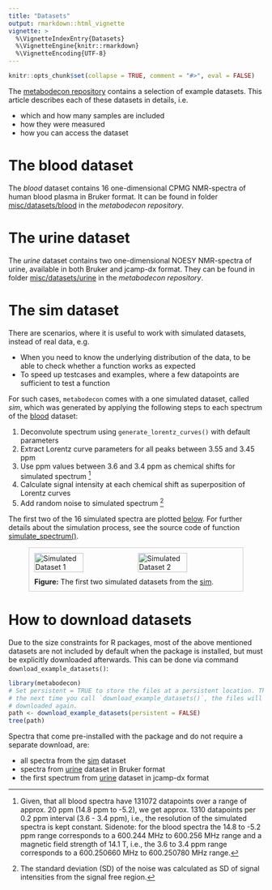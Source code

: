 ```yaml
---
title: "Datasets"
output: rmarkdown::html_vignette
vignette: >
  %\VignetteIndexEntry{Datasets}
  %\VignetteEngine{knitr::rmarkdown}
  %\VignetteEncoding{UTF-8}
---
```


```r
knitr::opts_chunk$set(collapse = TRUE, comment = "#>", eval = FALSE)
```

The [metabodecon repository](https://github.com/spang-lab/metabodecon) contains a selection of example datasets. This article describes each of these datasets in details, i.e.

- which and how many samples are included
- how they were measured
- how you can access the dataset

# The blood dataset <a id="blood"></a>

The _blood_ dataset contains 16 one-dimensional CPMG NMR-spectra of human blood plasma in Bruker format. It can be found in folder [misc/datasets/blood](https://github.com/spang-lab/metabodecon/tree/main/misc/datasets/blood) in the _metabodecon repository_.

# The urine dataset <a id="urine"></a>

The _urine_ dataset contains two one-dimensional NOESY NMR-spectra of urine, available in both Bruker and jcamp-dx format. They can be found in folder [misc/datasets/urine](https://github.com/spang-lab/metabodecon/tree/main/misc/datasets/urine) in the _metabodecon repository_.

# The sim dataset <a id="sim"></a>

There are scenarios, where it is useful to work with simulated datasets, instead of real data, e.g.

- When you need to know the underlying distribution of the data, to be able to check whether a function works as expected
- To speed up testcases and examples, where a few datapoints are sufficient to test a function

For such cases, `metabodecon` comes with a one simulated dataset, called _sim_, which was generated by applying the following steps to each spectrum of the [blood](#blood) dataset:

1. Deconvolute spectrum using `generate_lorentz_curves()` with default parameters
2. Extract Lorentz curve parameters for all peaks between 3.55 and 3.45 ppm
3. Use ppm values between 3.6 and 3.4 ppm as chemical shifts for simulated spectrum [^1]
4. Calculate signal intensity at each chemical shift as superposition of Lorentz curves
5. Add random noise to simulated spectrum [^2]

The first two of the 16 simulated spectra are plotted [below](#fig-simulated-datasets). For further details about the simulation process, see the source code of function [simulate_spectrum()](https://github.com/spang-lab/metabodecon/blob/main/R/test_helpers.R).

<figure id="fig-simulated-datasets" style="border: 1px solid #ccc; padding: 10px; display: flex; flex-wrap: wrap; justify-content: space-between;">
  <img src="Datasets/svg/sim_01.svg" alt="Simulated Dataset 1" style="width: 49%; margin-bottom: 10px;">
  <img src="Datasets/svg/sim_02.svg" alt="Simulated Dataset 2" style="width: 49%; margin-bottom: 10px;">
  <figcaption style="text-align: center;">
    <strong>Figure:</strong> The first two simulated datasets from the [sim](#sim).
  </figcaption>
</figure>

[^1]: Given, that all blood spectra have 131072 datapoints over a range of approx. 20 ppm (14.8 ppm to -5.2), we get approx. 1310 datapoints per 0.2 ppm interval (3.6 - 3.4 ppm), i.e., the resolution of the simulated spectra is kept constant. Sidenote: for the blood spectra the 14.8 to -5.2 ppm range corresponds to a 600.244 MHz to 600.256 MHz range and a magnetic field strength of 14.1 T, i.e., the 3.6 to 3.4 ppm range corresponds to a 600.250660 MHz to 600.250780 MHz range.
[^2]: The standard deviation (SD) of the noise was calculated as SD of signal intensities from the signal free region.

# How to download datasets

Due to the size constraints for R packages, most of the above mentioned datasets are not included by default when the package is installed, but must be explicitly downloaded afterwards. This can be done via command `download_example_datasets()`:

```r
library(metabodecon)
# Set persistent = TRUE to store the files at a persistent location. This way,
# the next time you call `download_example_datasets()`, the files will not be
# downloaded again.
path <- download_example_datasets(persistent = FALSE)
tree(path)
```

Spectra that come pre-installed with the package and do not require a separate download, are:

- all spectra from the [sim](#sim) dataset
- spectra from [urine](#urine) dataset in Bruker format
- the first spectrum from [urine](#urine) dataset in jcamp-dx format
